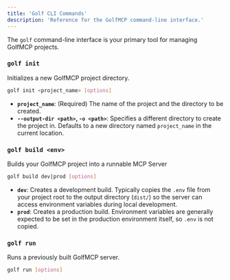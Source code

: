 ```yaml
---
title: 'Golf CLI Commands'
description: 'Reference for the GolfMCP command-line interface.'
---
```


The `golf` command-line interface is your primary tool for managing GolfMCP projects.

### `golf init`

Initializes a new GolfMCP project directory.

```bash
golf init <project_name> [options]
```
*   **`project_name`**: (Required) The name of the project and the directory to be created.
*   **`--output-dir <path>`, `-o <path>`**: Specifies a different directory to create the project in. Defaults to a new directory named `project_name` in the current location.

### `golf build <env>`

Builds your GolfMCP project into a runnable MCP Server

```bash
golf build dev|prod [options]
```
*   **`dev`**: Creates a development build. Typically copies the `.env` file from your project root to the output directory (`dist/`) so the server can access environment variables during local development.
*   **`prod`**: Creates a production build. Environment variables are generally expected to be set in the production environment itself, so `.env` is not copied.

### `golf run`

Runs a previously built GolfMCP server.

```bash
golf run [options]
``` 